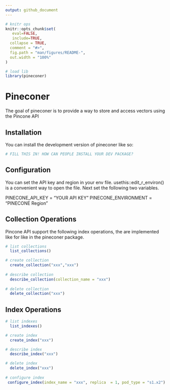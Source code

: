 ```yaml
---
output: github_document
---
```


<!-- README.md is generated from README.Rmd. Please edit that file -->

```r

# knitr ops
knitr::opts_chunk$set(
   eval=FALSE, 
   include=TRUE,
  collapse = TRUE,
  comment = "#>",
  fig.path = "man/figures/README-",
  out.width = "100%"
)

# load lib
library(pineconer)

```

# Pineconer

<!-- badges: start -->
<!-- badges: end -->

The goal of pineconer is to provide a way to store and access vectors using the Pincone API

## Installation

You can install the development version of pineconer like so:

``` r
# FILL THIS IN! HOW CAN PEOPLE INSTALL YOUR DEV PACKAGE?
```

## Configuration

You can set the API key and region in your env file. usethis::edit_r_environ() is a convenient way to open the file. Next set the following two variables.

PINECONE_API_KEY = "YOUR API KEY"
PINECONE_ENVIRONMENT = "PINECONE Region"


## Collection Operations

Pincone API support the following index operations, the are implemented like for like in the pineconer package. 

```r

# list collections
  list_collections()

# create collection
  create_collection("xxx","xxx")
  
# describe collection
  describe_collection(collection_name = "xxx")
  
# delete collection
  delete_collection("xxx")

```

## Index Operations

```r
# list indexes
  list_indexes()

# create index
  create_index("xxx")

# describe index
  describe_index("xxx")

# delete index
  delete_index("xxx")
  
# configure index
 configure_index(index_name = "xxx", replica  = 1, pod_type = "s1.x2")
  
  
```

